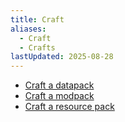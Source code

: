 ```yaml
---
title: Craft
aliases:
  - Craft
  - Crafts
lastUpdated: 2025-08-28
---
```


- [Craft a datapack](/craftdatapack)
- [Craft a modpack](/craftmodpack)
- [Craft a resource pack](/craftresourcepack)